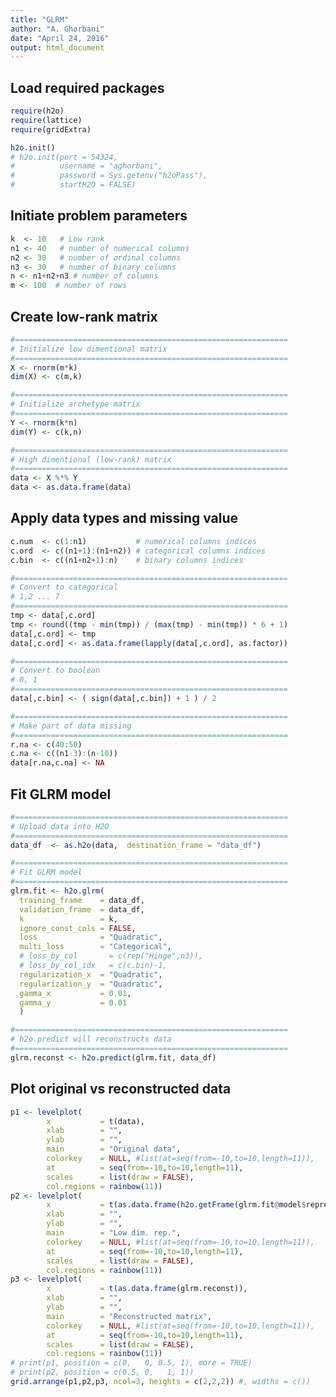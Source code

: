 ```yaml
---
title: "GLRM"
author: "A. Ghorbani"
date: "April 24, 2016"
output: html_document
---
```


## Load required packages
```r
require(h2o)
require(lattice)
require(gridExtra)

h2o.init()
# h2o.init(port = 54324,
#          username = "aghorbani", 
#          password = Sys.getenv("h2oPass"),  
#          startH2O = FALSE)
```

## Initiate problem parameters
```r
k  <- 10   # Low rank
n1 <- 40   # number of numerical columns
n2 <- 30   # number of ordinal columns
n3 <- 30   # number of binary columns
n <- n1+n2+n3 # number of columns
m <- 100  # number of rows
```

## Create low-rank matrix
```r
#=============================================================
# Initialize low dimentional matrix
#=============================================================
X <- rnorm(m*k)
dim(X) <- c(m,k)

#=============================================================
# Initialize archetype matrix
#=============================================================
Y <- rnorm(k*n)
dim(Y) <- c(k,n)

#=============================================================
# High dimentional (low-rank) matrix
#=============================================================
data <- X %*% Y
data <- as.data.frame(data)
```

## Apply data types and missing value
```r
c.num  <- c(1:n1)           # numerical columns indices
c.ord  <- c((n1+1):(n1+n2)) # categorical columns indices
c.bin  <- c((n1+n2+1):n)    # binary columns indices

#=============================================================
# Convert to categorical
# 1,2 ... 7
#=============================================================
tmp <- data[,c.ord]
tmp <- round((tmp - min(tmp)) / (max(tmp) - min(tmp)) * 6 + 1)
data[,c.ord] <- tmp
data[,c.ord] <- as.data.frame(lapply(data[,c.ord], as.factor))

#=============================================================
# Convert to boolean
# 0, 1
#=============================================================
data[,c.bin] <- ( sign(data[,c.bin]) + 1 ) / 2  

#=============================================================
# Make part of data missing 
#=============================================================
r.na <- c(40:50)
c.na <- c((n1-3):(n-10))
data[r.na,c.na] <- NA
```

## Fit GLRM model
```r
#=============================================================
# Upload data into H2O 
#=============================================================
data_df  <- as.h2o(data,  destination_frame = "data_df")

#=============================================================
# Fit GLRM model 
#=============================================================
glrm.fit <- h2o.glrm(
  training_frame    = data_df, 
  validation_frame  = data_df,
  k                 = k, 
  ignore_const_cols = FALSE,
  loss              = "Quadratic",
  multi_loss        = "Categorical", 
  # loss_by_col       = c(rep("Hinge",n3)),
  # loss_by_col_idx   = c(c.bin)-1,
  regularization_x  = "Quadratic",
  regularization_y  = "Quadratic",
  gamma_x           = 0.01,
  gamma_y           = 0.01
  )

#=============================================================
# h2o.predict will reconstructs data 
#=============================================================
glrm.reconst <- h2o.predict(glrm.fit, data_df)
```

## Plot original vs reconstructed data
```r

p1 <- levelplot(
        x           = t(data), 
        xlab        = "", 
        ylab        = "", 
        main        = "Original data", 
        colorkey    = NULL, #list(at=seq(from=-10,to=10,length=11)),
        at          = seq(from=-10,to=10,length=11), 
        scales      = list(draw = FALSE),
        col.regions = rainbow(11))
p2 <- levelplot(
        x           = t(as.data.frame(h2o.getFrame(glrm.fit@model$representation_name))), 
        xlab        = "", 
        ylab        = "", 
        main        = "Low dim. rep.", 
        colorkey    = NULL, #list(at=seq(from=-10,to=10,length=11)),
        at          = seq(from=-10,to=10,length=11), 
        scales      = list(draw = FALSE),
        col.regions = rainbow(11))
p3 <- levelplot(
        x           = t(as.data.frame(glrm.reconst)), 
        xlab        = "", 
        ylab        = "", 
        main        = "Reconstructed matrix", 
        colorkey    = NULL, #list(at=seq(from=-10,to=10,length=11)),
        at          = seq(from=-10,to=10,length=11), 
        scales      = list(draw = FALSE),
        col.regions = rainbow(11))
# print(p1, position = c(0,   0, 0.5, 1), more = TRUE)
# print(p2, position = c(0.5, 0,   1, 1))
grid.arrange(p1,p2,p3, ncol=3, heights = c(2,2,2)) #, widths = c())
```

